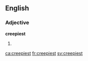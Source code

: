 ==English==

===Adjective===
'''creepiest'''
# {{en-superlative of|creepy}}

[[ca:creepiest]]
[[fr:creepiest]]
[[sv:creepiest]]